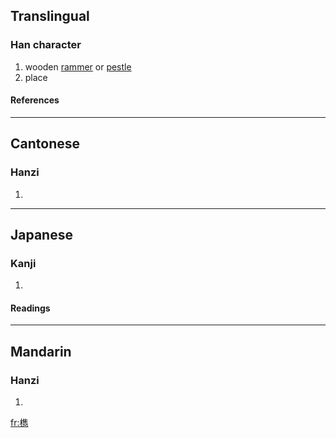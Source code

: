 {{see|槜}}

==Translingual==
===Han character===
{{Han char|rn=75|rad=木|as=13|sn=17|four=4092<sub>7</sub>|canj=木人土尸 (DOGS)}}
# wooden [[rammer]] or [[pestle]]
# place<!-- the word for "place" or the name of some place? -->
====References====
{{Han ref|kx=0556.120|dkj=15644|dj=0945.300|hdz=21302.130|uh=6A87|ud=27271|bh=ECFC|bd=60668}}

----
==Cantonese==
===Hanzi===
{{yue-hanzi|jyut=|y=jeui3}}
# {{defn|Cantonese}}

----
==Japanese==
===Kanji===
{{ja-kanji|grade=|rs=木13}}
# {{defn|Japanese}} 
====Readings====
{{ja-readings|on=[[すい]] (sui), [[さい]] (sai), [[ずい]] (zui)|kun=[[つく]] (tsuku)}}

----
==Mandarin==
===Hanzi===
{{cmn-hanzi|pin=[[jú]] (ju2), [[zùi]] (zui4)|wg=chü<sup>2</sup>, tsui<sup>4</sup>}}
# {{defn|Mandarin}}

[[fr:檇]]